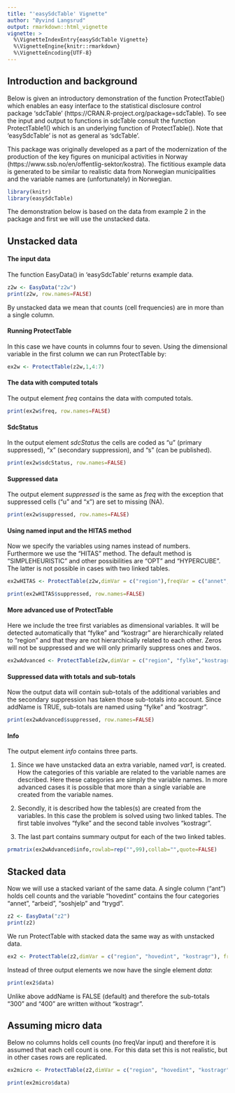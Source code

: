 ---
title: "'easySdcTable' Vignette"
author: "Øyvind Langsrud"
output: rmarkdown::html_vignette
vignette: >
  %\VignetteIndexEntry{easySdcTable Vignette}
  %\VignetteEngine{knitr::rmarkdown}
  %\VignetteEncoding{UTF-8}
---


## Introduction and background

Below is given an introductory demonstration of the function ProtectTable() which enables an easy interface to the statistical disclosure control package 'sdcTable' (https://CRAN.R-project.org/package=sdcTable). To see the input and output to functions in sdcTable consult the function ProtectTable1() which is an underlying function of ProtectTable(). Note that 'easySdcTable' is not as general as 'sdcTable'.

This package was originally developed as a part of the modernization of the production of the key figures on municipal activities in Norway (https://www.ssb.no/en/offentlig-sektor/kostra). The fictitious example data is generated to be similar to realistic data from Norwegian municipalities and the variable names are (unfortunately) in Norwegian.


```{r include = FALSE}
library(knitr)
library(easySdcTable)
```

The demonstration below is based on the data from example 2 in the package and first we will use the unstacked data.


## Unstacked data


#### The input data

The function EasyData() in ‘easySdcTable’ returns example data.

```{r comment=NA, tidy = TRUE}
z2w <- EasyData("z2w") 
print(z2w, row.names=FALSE)
```

By unstacked data we mean that counts (cell frequencies) are in more than a single column.  


#### Running ProtectTable 

In this case we have counts in columns four to seven. Using the dimensional variable in the first column we can run ProtectTable by:

```{r comment=NA, results='hide', tidy = TRUE}
ex2w <- ProtectTable(z2w,1,4:7) 
```

#### The data with computed totals

The output element *freq* contains the data with computed totals. 

```{r comment=NA, tidy = TRUE}
print(ex2w$freq, row.names=FALSE)
```

#### SdcStatus

In the output element *sdcStatus*  the cells are coded as "u" (primary suppressed), "x" (secondary suppression), and "s" (can be published).

```{r comment=NA, tidy = TRUE}
print(ex2w$sdcStatus, row.names=FALSE)
```


#### Suppressed data

The output element *suppressed* is the same as *freq* with the exception that suppressed cells ("u" and "x") are set to missing (NA).

```{r comment=NA, tidy = TRUE}
print(ex2w$suppressed, row.names=FALSE)
```


#### Using named input and the HITAS method

Now we specify the variables using names instead of numbers. Furthermore we use the "HITAS" method. The default method is "SIMPLEHEURISTIC" and other possibilities are "OPT" and "HYPERCUBE". The latter is not possible in cases with two linked tables.

```{r comment=NA, results='hide', tidy = TRUE}
ex2wHITAS <- ProtectTable(z2w,dimVar = c("region"),freqVar = c("annet", "arbeid", "soshjelp", "trygd"), method="HITAS")  
```

```{r comment=NA, tidy = TRUE}
print(ex2wHITAS$suppressed, row.names=FALSE)
```

#### More advanced use of ProtectTable

Here we include the tree first variables as dimensional variables. It will be detected automatically that "fylke" and "kostragr" are hierarchically related to "region" and that they are not hierarchically related to each other.
Zeros will not be suppressed and we will only primarily suppress ones and twos.


```{r comment=NA, results='hide', tidy = TRUE}
ex2wAdvanced <- ProtectTable(z2w,dimVar = c("region", "fylke","kostragr"),freqVar = c("annet", "arbeid", "soshjelp", "trygd"), maxN=2, protectZeros=FALSE, addName=TRUE)  
```
#### Suppressed data with totals and sub-totals

Now the output data will contain sub-totals of the additional variables and the secondary suppression has taken those  sub-totals into account. Since addName is TRUE, sub-totals are named using "fylke" and "kostragr".

```{r comment=NA, tidy = TRUE}
print(ex2wAdvanced$suppressed, row.names=FALSE)
```

#### Info

The output element *info* contains three parts. 

1. Since we have unstacked data an extra variable, named *var1*, is created. How the categories of this variable are related to the variable names are described. Here these  categories are simply the variable names. In more advanced cases it is possible that more than a single variable are created from the variable names.

2. Secondly, it is described how the tables(s) are created from the variables. In this case the problem is solved using two linked tables. The first table involves "fylke" and the second table involves "kostragr".

3. The last part contains summary output for each of the two linked tables. 


```{r comment=NA, tidy = TRUE}
prmatrix(ex2wAdvanced$info,rowlab=rep("",99),collab="",quote=FALSE)
```

## Stacked data

Now we will use a stacked variant of the same data. A single column ("ant") holds cell counts and the variable "hovedint" contains the four categories "annet", "arbeid", "soshjelp" and "trygd".

```{r comment=NA, tidy = TRUE}
z2 <- EasyData("z2") 
print(z2)
```
We run ProtectTable with stacked data the same way as with unstacked data.

```{r comment=NA, results='hide', tidy = TRUE}
ex2 <- ProtectTable(z2,dimVar = c("region", "hovedint", "kostragr"), freqVar = "ant") 
```
Instead of three output elements we now have the single element *data*:

```{r comment=NA, tidy = TRUE}
print(ex2$data)
```
Unlike above addName is FALSE (default) and therefore the sub-totals "300" and "400" are written without "kostragr".

## Assuming micro data

Below no columns holds cell counts (no freqVar input) and therefore it is assumed that each cell count is one. 
For this data set this is not realistic, but in other cases rows are replicated. 

```{r comment=NA, results='hide', tidy = TRUE}
ex2micro <- ProtectTable(z2,dimVar = c("region", "hovedint", "kostragr")) 
```

```{r comment=NA, tidy = TRUE}
print(ex2micro$data)
```
